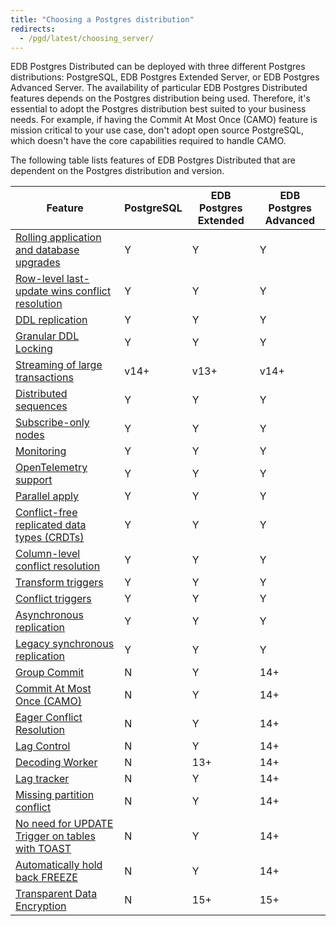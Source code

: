 ```yaml
---
title: "Choosing a Postgres distribution"
redirects:
  - /pgd/latest/choosing_server/
---
```


EDB Postgres Distributed can be deployed with three different Postgres distributions: PostgreSQL, EDB Postgres Extended Server, or EDB Postgres Advanced Server. The availability of particular EDB Postgres Distributed features depends on the Postgres distribution being used. Therefore, it's essential to adopt the Postgres distribution best suited to your business needs. For example, if having the Commit At Most Once (CAMO) feature is mission critical to your use case, don't adopt open source PostgreSQL, which doesn't have the core capabilities required to handle CAMO.

The following table lists features of EDB Postgres Distributed that are dependent on the Postgres distribution and version.

| Feature                                                                                                                 | PostgreSQL | EDB Postgres Extended | EDB Postgres Advanced |
| ----------------------------------------------------------------------------------------------------------------------- | ---------- | --------------------- | --------------------- |
| [Rolling application and database upgrades](/pgd/latest/upgrades/)                                                      | Y          | Y                     | Y                     |
| [Row-level last-update wins conflict resolution](/pgd/5/consistency/conflicts/)                                         | Y          | Y                     | Y                     |
| [DDL replication](/pgd/latest/ddl/)                                                                                     | Y          | Y                     | Y                     |
| [Granular DDL Locking](/pgd/latest/ddl/ddl-locking/)                                                                    | Y          | Y                     | Y                     |
| [Streaming of large transactions](/pgd/latest/transaction-streaming/)                                                   | v14+       | v13+                  | v14+                  |
| [Distributed sequences](/pgd/latest/sequences/#pgd-global-sequences)                                                    | Y          | Y                     | Y                     |
| [Subscribe-only nodes](/pgd/latest/node_management/subscriber_only/)                                                    | Y          | Y                     | Y                     |
| [Monitoring](/pgd/latest/monitoring/)                                                                                   | Y          | Y                     | Y                     |
| [OpenTelemetry support](/pgd/latest/monitoring/otel/)                                                                   | Y          | Y                     | Y                     |
| [Parallel apply](/pgd/latest/parallelapply)                                                                             | Y          | Y                     | Y                     |
| [Conflict-free replicated data types (CRDTs)](/pgd/5/consistency/crdt/)                                                 | Y          | Y                     | Y                     |
| [Column-level conflict resolution](/pgd/5/consistency/column-level-conflicts/)                                          | Y          | Y                     | Y                     |
| [Transform triggers](/pgd/latest/striggers/#transform-triggers)                                                         | Y          | Y                     | Y                     |
| [Conflict triggers](/pgd/latest/striggers/#conflict-triggers)                                                           | Y          | Y                     | Y                     |
| [Asynchronous replication](/pgd/5/durability/)                                                                          | Y          | Y                     | Y                     |
| [Legacy synchronous replication](/pgd/5/durability/legacy-sync/)                                                        | Y          | Y                     | Y                     |
| [Group Commit](/pgd/5/durability/group-commit/)                                                                         | N          | Y                     | 14+                   |
| [Commit At Most Once (CAMO)](/pgd/5/durability/camo/)                                                                   | N          | Y                     | 14+                   |
| [Eager Conflict Resolution](/pgd/5/consistency/eager/)                                                                  | N          | Y                     | 14+                   |
| [Lag Control](/pgd/5/durability/lag-control/)                                                                           | N          | Y                     | 14+                   |
| [Decoding Worker](/pgd/latest/node_management/decoding_worker)                                                          | N          | 13+                   | 14+                   |
| [Lag tracker](/pgd/latest/monitoring/sql/#monitoring-outgoing-replication)                                              | N          | Y                     | 14+                   |
| [Missing partition conflict](../reference/conflicts/#target_table_note)                                                 | N          | Y                     | 14+                   |
| [No need for UPDATE Trigger on tables with TOAST](../consistency/conflicts/02_types_of_conflict/#toast-support-details) | N          | Y                     | 14+                   |
| [Automatically hold back FREEZE](../consistency/conflicts/03_conflict_detection/#origin-conflict-detection)             | N          | Y                     | 14+                   |
| [Transparent Data Encryption](/tde/latest/)                                                                             | N          | 15+                   | 15+                   |

